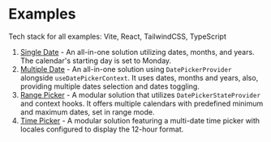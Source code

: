 # Examples

Tech stack for all examples: Vite, React, TailwindCSS, TypeScript

1. [Single Date](https://codesandbox.io/p/sandbox/rehookify-all-in-one-month-calendar-176kep) - An all-in-one solution utilizing dates, months, and years. The calendar's starting day is set to Monday.
2. [Multiple Date](https://codesandbox.io/p/sandbox/multiple-calendars-and-dates-dp-context-140xny) - An all-in-one solution using `DatePickerProvider` alongside `useDatePickerContext`. It uses dates, months and years, also, providing multiple dates selection and dates toggling.
3. [Range Picker](https://codesandbox.io/p/sandbox/range-with-context-hooks-fyv72j) - A modular solution that utilizes `DatePickerStateProvider` and context hooks. It offers multiple calendars with predefined minimum and maximum dates, set in range mode.
4. [Time Picker](https://codesandbox.io/p/sandbox/time-picker-with-multiple-dates-lf36qc) - A modular solution featuring a multi-date time picker with locales configured to display the 12-hour format.
